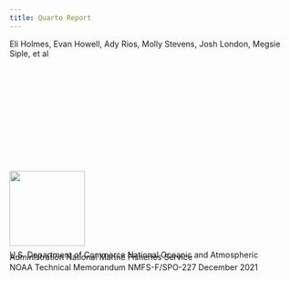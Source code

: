 ```yaml
---
title: Quarto Report
---
```


Eli Holmes, Evan Howell, Ady Rios, Molly Stevens, Josh London, Megsie Siple, et al

\
\
\
\
\
\
\
\
\
\

![](images/doc-logo.png){fig-align="left" width="132"}

::: {style="line-height: .3"}
U.S. Department of Commerce
National Oceanic and Atmospheric Administration
National Marine Fisheries Service		

NOAA Technical Memorandum NMFS-F/SPO-227
December 2021
:::
